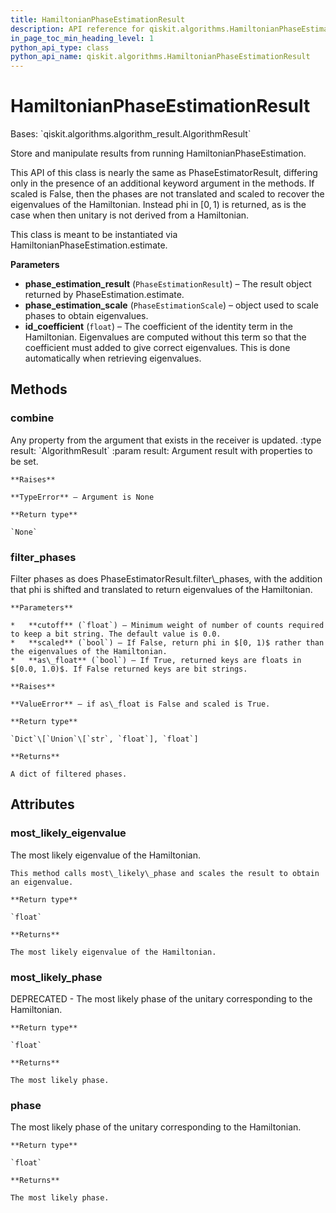 ```yaml
---
title: HamiltonianPhaseEstimationResult
description: API reference for qiskit.algorithms.HamiltonianPhaseEstimationResult
in_page_toc_min_heading_level: 1
python_api_type: class
python_api_name: qiskit.algorithms.HamiltonianPhaseEstimationResult
---
```


# HamiltonianPhaseEstimationResult

<Class id="qiskit.algorithms.HamiltonianPhaseEstimationResult" isDedicatedPage={true} github="https://github.com/qiskit/qiskit/tree/stable/0.18/qiskit/algorithms/phase_estimators/hamiltonian_phase_estimation_result.py" signature="HamiltonianPhaseEstimationResult(phase_estimation_result, phase_estimation_scale, id_coefficient)">
  Bases: `qiskit.algorithms.algorithm_result.AlgorithmResult`

  Store and manipulate results from running HamiltonianPhaseEstimation.

  This API of this class is nearly the same as PhaseEstimatorResult, differing only in the presence of an additional keyword argument in the methods. If scaled is False, then the phases are not translated and scaled to recover the eigenvalues of the Hamiltonian. Instead phi in $[0, 1)$ is returned, as is the case when then unitary is not derived from a Hamiltonian.

  This class is meant to be instantiated via HamiltonianPhaseEstimation.estimate.

  **Parameters**

  *   **phase\_estimation\_result** (`PhaseEstimationResult`) – The result object returned by PhaseEstimation.estimate.
  *   **phase\_estimation\_scale** (`PhaseEstimationScale`) – object used to scale phases to obtain eigenvalues.
  *   **id\_coefficient** (`float`) – The coefficient of the identity term in the Hamiltonian. Eigenvalues are computed without this term so that the coefficient must added to give correct eigenvalues. This is done automatically when retrieving eigenvalues.

  ## Methods

  ### combine

  <Function id="qiskit.algorithms.HamiltonianPhaseEstimationResult.combine" name="combine" signature="HamiltonianPhaseEstimationResult.combine(result)">
    Any property from the argument that exists in the receiver is updated. :type result: `AlgorithmResult` :param result: Argument result with properties to be set.

    **Raises**

    **TypeError** – Argument is None

    **Return type**

    `None`
  </Function>

  ### filter\_phases

  <Function id="qiskit.algorithms.HamiltonianPhaseEstimationResult.filter_phases" name="filter_phases" signature="HamiltonianPhaseEstimationResult.filter_phases(cutoff=0.0, scaled=True, as_float=True)">
    Filter phases as does PhaseEstimatorResult.filter\_phases, with the addition that phi is shifted and translated to return eigenvalues of the Hamiltonian.

    **Parameters**

    *   **cutoff** (`float`) – Minimum weight of number of counts required to keep a bit string. The default value is 0.0.
    *   **scaled** (`bool`) – If False, return phi in $[0, 1)$ rather than the eigenvalues of the Hamiltonian.
    *   **as\_float** (`bool`) – If True, returned keys are floats in $[0.0, 1.0)$. If False returned keys are bit strings.

    **Raises**

    **ValueError** – if as\_float is False and scaled is True.

    **Return type**

    `Dict`\[`Union`\[`str`, `float`], `float`]

    **Returns**

    A dict of filtered phases.
  </Function>

  ## Attributes

  ### most\_likely\_eigenvalue

  <Attribute id="qiskit.algorithms.HamiltonianPhaseEstimationResult.most_likely_eigenvalue" name="most_likely_eigenvalue">
    The most likely eigenvalue of the Hamiltonian.

    This method calls most\_likely\_phase and scales the result to obtain an eigenvalue.

    **Return type**

    `float`

    **Returns**

    The most likely eigenvalue of the Hamiltonian.
  </Attribute>

  ### most\_likely\_phase

  <Attribute id="qiskit.algorithms.HamiltonianPhaseEstimationResult.most_likely_phase" name="most_likely_phase">
    DEPRECATED - The most likely phase of the unitary corresponding to the Hamiltonian.

    **Return type**

    `float`

    **Returns**

    The most likely phase.
  </Attribute>

  ### phase

  <Attribute id="qiskit.algorithms.HamiltonianPhaseEstimationResult.phase" name="phase">
    The most likely phase of the unitary corresponding to the Hamiltonian.

    **Return type**

    `float`

    **Returns**

    The most likely phase.
  </Attribute>
</Class>

